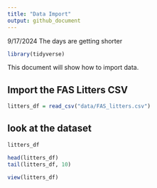 ```yaml
---
title: "Data Import"
output: github_document
---
```


9/17/2024 The days are getting shorter

```r
library(tidyverse)
```

This document will show how to import data.

## Import the FAS Litters CSV
```r
litters_df = read_csv("data/FAS_litters.csv")
```

## look at the dataset
```r
litters_df

head(litters_df)
tail(litters_df, 10)
```

```r
view(litters_df)
```
